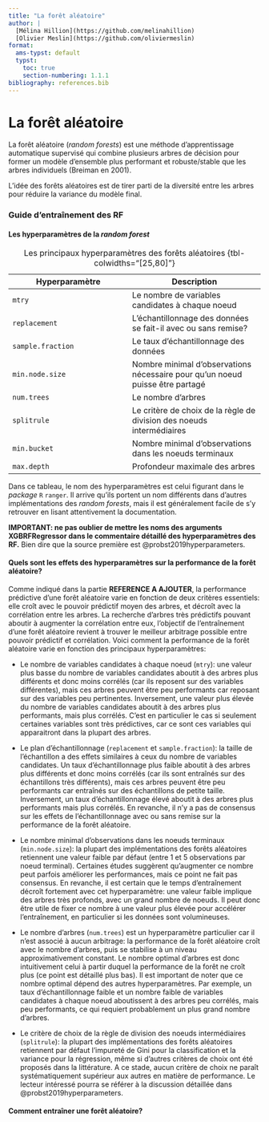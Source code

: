 ```yaml
---
title: "La forêt aléatoire"
author: |
  [Mélina Hillion](https://github.com/melinahillion)
  [Olivier Meslin](https://github.com/oliviermeslin)
format:
  ams-typst: default
  typst:
    toc: true
    section-numbering: 1.1.1
bibliography: references.bib
---
```

  
```{=typst} 
#import "@preview/mitex:0.2.4": *
#set math.equation(
numbering: "(1)",
supplement: none
)
```

# La forêt aléatoire

La forêt aléatoire (_random forests_) est une méthode d'apprentissage automatique supervisé qui combine plusieurs arbres de décision pour former un modèle d'ensemble plus performant et robuste/stable que les arbres individuels (Breiman en 2001).

L'idée des forêts aléatoires est de tirer parti de la diversité entre les arbres pour réduire la variance du modèle final. 


### Guide d'entraînement des RF

#### Les hyperparamètres de la _random forest_

| Hyperparamètre                                                      | Description                                                                 |
|---------------------------------------------------------------------|-----------------------------------------------------------------------------|
| `mtry`                                                              | Le nombre de variables candidates à chaque noeud                            |
| `replacement`                                                       | L'échantillonnage des données se fait-il avec ou sans remise?        |
| `sample.fraction`                                                   | Le taux d'échantillonnage des données             |
| `min.node.size`                                                     | Nombre minimal d'observations nécessaire pour qu'un noeud puisse être partagé  |
| `num.trees`                                                         | Le nombre d'arbres                                                          |
| `splitrule`                                                   | Le critère de choix de la règle de division des noeuds intermédiaires            |
| `min.bucket`                                                   | Nombre minimal d'observations dans les noeuds terminaux             |
| `max.depth`                                                   | Profondeur maximale des arbres             |

: Les principaux hyperparamètres des forêts aléatoires {tbl-colwidths="[25,80]"}

Dans ce tableau, le nom des hyperparamètres est celui figurant dans le _package_ `R` `ranger`. Il arrive qu'ils portent un nom différents dans d'autres implémentations des _random forests_, mais il est généralement facile de s'y retrouver en lisant attentivement la documentation.

__IMPORTANT: ne pas oublier de mettre les noms des arguments XGBRFRegressor dans le commentaire détaillé des hyperparamètres des RF.__
Bien dire que la source première est @probst2019hyperparameters.

#### Quels sont les effets des hyperparamètres sur la performance de la forêt aléatoire?

Comme indiqué dans la partie __REFERENCE A AJOUTER__, la performance prédictive d'une forêt aléatoire varie en fonction de deux critères essentiels: elle croît avec le pouvoir prédictif moyen des arbres, et décroît avec la corrélation entre les arbres. La recherche d'arbres très prédictifs pouvant aboutir à augmenter la corrélation entre eux, l'objectif de l'entraînement d'une forêt aléatoire revient à trouver le meilleur arbitrage possible entre pouvoir prédictif et corrélation. Voici comment la performance de la forêt aléatoire varie en fonction des principaux hyperparamètres:

- Le nombre de variables candidates à chaque noeud (`mtry`): une valeur plus basse du nombre de variables candidates aboutit à des arbres plus différents et donc moins corrélés (car ils reposent sur des variables différentes), mais ces arbres peuvent être peu performants car reposant sur des variables peu pertinentes. Inversement, une valeur plus élevée du nombre de variables candidates aboutit à des arbres plus performants, mais plus corrélés. C'est en particulier le cas si seulement certaines variables sont très prédictives, car ce sont ces variables qui apparaitront dans la plupart des arbres.

- Le plan d'échantillonnage (`replacement` et `sample.fraction`): la taille de l'échantillon a des effets similaires à ceux du nombre de variables candidates. Un taux d'échantillonnage plus faible aboutit à des arbres plus différents et donc moins corrélés (car ils sont entraînés sur des échantillons très différents), mais ces arbres peuvent être peu performants car entraînés sur des échantillons de petite taille. Inversement, un taux d'échantillonnage élevé aboutit à des arbres plus performants mais plus corrélés. En revanche, il n'y a pas de consensus sur les effets de l'échantillonnage avec ou sans remise sur la performance de la forêt aléatoire.

- Le nombre minimal d'observations dans les noeuds terminaux (`min.node.size`): la plupart des implémentations des forêts aléatoires retiennent une valeur faible par défaut (entre 1 et 5 observations par noeud terminal). Certaines études suggèrent qu'augmenter ce nombre peut parfois améliorer les performances, mais ce point ne fait pas consensus. En revanche, il est certain que le temps d'entraînement décroît fortement avec cet hyperparamètre: une valeur faible implique des arbres très profonds, avec un grand nombre de noeuds. Il peut donc être utile de fixer ce nombre à une valeur plus élevée pour accélérer l'entraînement, en particulier si les données sont volumineuses.

- Le nombre d'arbres (`num.trees`) est un hyperparamètre particulier car il n'est associé à aucun arbitrage: la performance de la forêt aléatoire croît avec le nombre d'arbres, puis se stabilise à un niveau approximativement constant. Le nombre optimal d'arbres est donc intuitivement celui à partir duquel la performance de la forêt ne croît plus (ce point est détaillé plus bas). Il est important de noter que ce nombre optimal dépend des autres hyperparamètres. Par exemple, un taux d'échantillonnage faible et un nombre faible de variables candidates à chaque noeud aboutissent à des arbres peu corrélés, mais peu performants, ce qui requiert probablement un plus grand nombre d'arbres.

- Le critère de choix de la règle de division des noeuds intermédiaires (`splitrule`): la plupart des implémentations des forêts aléatoires retiennent par défaut l'impureté de Gini pour la classification et la variance pour la régression, même si d'autres critères de choix ont été proposés dans la littérature. A ce stade, aucun critère de choix ne paraît systématiquement supérieur aux autres en matière de performance. Le lecteur intéressé pourra se référer à la discussion détaillée dans @probst2019hyperparameters.

#### Comment entraîner une forêt aléatoire?





